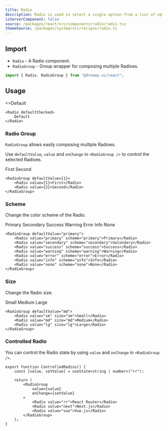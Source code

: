 ```yaml
---
title: Radio
description: Radio is used to select a single option from a list of options.
isServerComponent: false
source: /packages/react/src/components/radio/radio.tsx
themeSource: /packages/system/src/recipes/radio.ts
---
```


## Import

- `Radio` - A Radio component.
- `RadioGroup` - Group wrapper for composing multiple Radioes.

```jsx
import { Radio, RadioGroup } from "@dreamy-ui/react";
```

## Usage

<Wrapper>
	<Radio defaultChecked>
		<>Default</>
	</Radio>
</Wrapper>

```tsx
<Radio defaultChecked>
	Default
</Radio>
```

### Radio Group

`RadioGroup` allows easily composing multiple Radioes. 

Use `defaultValue`, `value` and `onChange` in `<RadioGroup />` to control the selected Radioes.

<Wrapper>
	<RadioGroup defaultValue={1}>
		<Radio value={1}>First</Radio>
		<Radio value={2}>Second</Radio>
	</RadioGroup>
</Wrapper>

```tsx
<RadioGroup defaultValue={1}>
	<Radio value={1}>First</Radio>
	<Radio value={2}>Second</Radio>
</RadioGroup>
```


### Scheme

Change the color scheme of the Radio.

<Wrapper>
	<RadioGroup defaultValue="primary">
		<Radio value="primary" scheme="primary">Primary</Radio>
		<Radio value="secondary" scheme="secondary">Secondary</Radio>
		<Radio value="success" scheme="success">Success</Radio>
		<Radio value="warning" scheme="warning">Warning</Radio>
		<Radio value="error" scheme="error">Error</Radio>
		<Radio value="info" scheme="info">Info</Radio>
		<Radio value="none" scheme="none">None</Radio>
	</RadioGroup>
</Wrapper>

```tsx
<RadioGroup defaultValue="primary">
	<Radio value="primary" scheme="primary">Primary</Radio>
	<Radio value="secondary" scheme="secondary">Secondary</Radio>
	<Radio value="success" scheme="success">Success</Radio>
	<Radio value="warning" scheme="warning">Warning</Radio>
	<Radio value="error" scheme="error">Error</Radio>
	<Radio value="info" scheme="info">Info</Radio>
	<Radio value="none" scheme="none">None</Radio>
</RadioGroup>
```

### Size

Change the Radio size.

<Wrapper>
	<RadioGroup defaultValue="md">
		<Radio value="sm" size="sm">Small</Radio>
		<Radio value="md" size="md">Medium</Radio>
		<Radio value="lg" size="lg">Large</Radio>
	</RadioGroup>
</Wrapper>

```tsx
<RadioGroup defaultValue="md">
	<Radio value="sm" size="sm">Small</Radio>
	<Radio value="md" size="md">Medium</Radio>
	<Radio value="lg" size="lg">Large</Radio>
</RadioGroup>
```

### Controlled Radio

You can control the Radio state by using `value` and `onChange` in `<RadioGroup />`.

<Wrapper>
	<ControlledRadios />
</Wrapper>

```tsx
export function ControlledRadios() {
    const [value, setValue] = useState<string | number>("rr");

    return (
        <RadioGroup
            value={value}
            onChange={setValue}
        >
            <Radio value="rr">React Router</Radio>
            <Radio value="next">Next.js</Radio>
            <Radio value="vue">Vue.js</Radio>
        </RadioGroup>
    );
}
```

